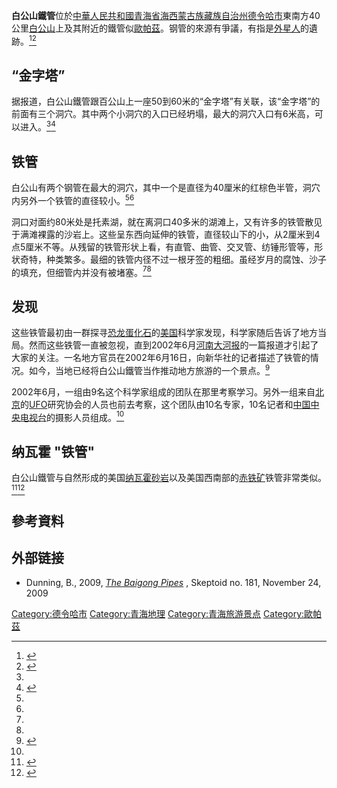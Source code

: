 '''白公山鐵管'''位於[[中華人民共和國|中華人民共和國]][[青海省|青海省]][[海西蒙古族藏族自治州|海西蒙古族藏族自治州]][[德令哈市|德令哈市]]東南方40公里[[白公山|白公山]]上及其附近的鐵管似[[歐帕茲|歐帕茲]]。钢管的來源有爭議，有指是[[外星人|外星人]]的遺跡。<ref>{{cite news|publisher=Cina Oggi |url=http://www.cinaoggi.it/china-x-files/piramidi_aliene_delingha.html |title=DeadLink |language=it |deadurl=yes |archiveurl=https://web.archive.org/web/20140502010302/http://www.cinaoggi.it/china-x-files/piramidi_aliene_delingha.html |archivedate=2014-05-02 }}</ref><ref name=xin1>{{cite news
  | last = 
  | first = 
  | coauthors = 
  | title = Chinese Scientists Head for Suspected ET Relics
  | work = 
  | pages = 
  | language = 
  | publisher = Xinhua News Agency
  | date = 2002-06-19
  | url = http://news.xinhuanet.com/english/2002-06/19/content_448113.htm
  | accessdate = 2006-11-20
  | archive-date = 2017-06-01
  | archive-url = https://web.archive.org/web/20170601045951/http://news.xinhuanet.com/english/2002-06/19/content_448113.htm
  | dead-url = no
  }}</ref>

==“金字塔”==
据报道，白公山鐵管跟百公山上一座50到60米的“金字塔”有关联，该“金字塔”的前面有三个洞穴。其中两个小洞穴的入口已经坍塌，最大的洞穴入口有6米高，可以进入。<ref name=xin1/><ref name=li1>{{cite news
  | last = Li
  | first = Heng
  | title = Mysterious Pipes Left by 'ET' Reported from Qinghai
  | work = 
  | pages = 
  | language = 
  | publisher = People's Daily Online
  | date = 2002-06-25
  | url = http://english.peopledaily.com.cn/200206/25/eng20020625_98530.shtml
  | accessdate = 2006-11-20
  | archive-date = 2014-09-15
  | archive-url = https://web.archive.org/web/20140915052444/http://english.peopledaily.com.cn/200206/25/eng20020625_98530.shtml
  | dead-url = no
  }}</ref>

==铁管==
白公山有两个钢管在最大的洞穴，其中一个是直径为40厘米的红棕色半管，洞穴内另外一个铁管的直径较小。<ref name=xin1/><ref name=li1/>

洞口对面约80米处是托素湖，就在离洞口40多米的湖滩上，又有许多的铁管散见于满滩裸露的沙岩上。这些呈东西向延伸的铁管，直径较山下的小，从2厘米到4点5厘米不等。从残留的铁管形状上看，有直管、曲管、交叉管、纺锤形管等，形状奇特，种类繁多。最细的铁管内径不过一根牙签的粗细。虽经岁月的腐蚀、沙子的填充，但细管内并没有被堵塞。<ref name=xin1/><ref name=li1/>

==发现==
这些铁管最初由一群探寻[[恐龙蛋|恐龙蛋]][[化石|化石]]的[[美国|美国]]科学家发现，科学家随后告诉了地方当局。然而这些铁管一直被忽视，直到2002年6月[[河南|河南]][[大河报|大河报]]的一篇报道才引起了大家的关注。一名地方官员在2002年6月16日，向新华社的记者描述了铁管的情况。如今，当地已经将白公山鐵管当作推动地方旅游的一个景点。<ref name=lusby1>{{cite news
  | last = Lusby
  | first = J.
  | coauthors = Wan A
  | title = 1998 Discovery of Millennia-Old Spacecraft Launch Pad in China?
  | work = City Weekend
  | pages =
  | language =
  | publisher =
  | date = July 18- July 31, 2002
  | url =
  | accessdate =  }}</ref>

2002年6月，一组由9名这个科学家组成的团队在那里考察学习。另外一组来自[[北京|北京]]的[[UFO|UFO]]研究协会的人员也前去考察，这个团队由10名专家，10名记者和[[中国中央电视台|中国中央电视台]]的摄影人员组成。<ref name=lusby1/>

==纳瓦霍 "铁管"==
白公山鐵管与自然形成的美国[[纳瓦霍砂岩|纳瓦霍砂岩]]以及美国西南部的[[赤铁矿|赤铁矿]]铁管非常类似。<ref name=beitler1>{{cite journal
  | last = Beitler
  | first = Brenda
  | authorlink = 
  | coauthors = Parry W.T. Chan Marjorie A
  | title = Fingerprints of ''Fluid Flow: Chemical Diagenetic History of the Navajo Sandstone, Southern, Utah, U.S.A.''
  | journal = Journal of Sedimentary Research
  | volume = 75
  | issue = 4
  | pages = 547–561
  | publisher = 
  | year = 2005
  | url = http://jsedres.sepmonline.org/cgi/content/abstract/75/4/547
  | doi = 10.2110/jsr.2005.045
  | id = 
  | accessdate = 2006-11-20
  | archive-date = 2011-09-29
  | archive-url = https://web.archive.org/web/20110929154510/http://jsedres.sepmonline.org/cgi/content/abstract/75/4/547
  | dead-url = no
  }}</ref><ref name=chan1>{{cite journal
  | last = Chan
  | first = Marjorie A
  | authorlink = 
  | coauthors = Parry W.T., Bowman J.R.
  | title = Diagenetic Hematite and Manganese Oxides and Fault-Related Fluid Flow in Jurassic Sandstones, Southeastern Utah
  | journal = American Association of Petroleum Geologists Bulletin
  | volume = 84
  | issue = 9
  | pages = 1281–1310
  | publisher = 
  | year = 2000
  | url = http://aapgbull.geoscienceworld.org/cgi/content/abstract/84/9/1281
  | doi = 
  | id = 
  | accessdate = 
  | archive-date = 2011-09-30
  | archive-url = https://web.archive.org/web/20110930022740/http://aapgbull.geoscienceworld.org/cgi/content/abstract/84/9/1281
  | dead-url = no
  }}</ref>
== 參考資料 ==
{{reflist}}

==外部链接==
*Dunning, B., 2009, [http://skeptoid.com/episodes/4181 ''The Baigong Pipes''] {{Wayback|url=http://skeptoid.com/episodes/4181 |date=20210426073205 }}, Skeptoid no. 181, November 24, 2009

[[Category:德令哈市|Category:德令哈市]]
[[Category:青海地理|Category:青海地理]]
[[Category:青海旅游景点|Category:青海旅游景点]]
[[Category:歐帕茲|Category:歐帕茲]]